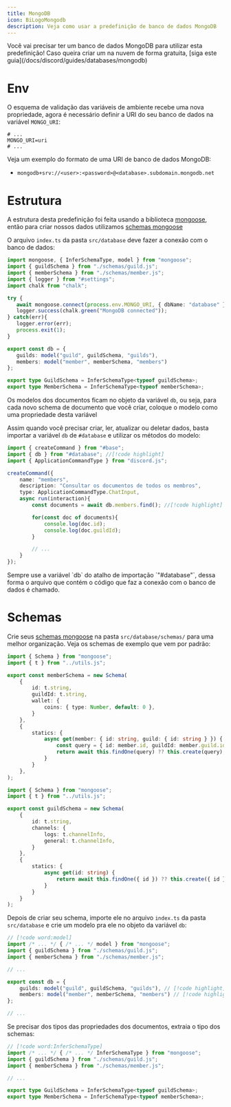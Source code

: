 ```yaml
---
title: MongoDB
icon: BiLogoMongodb
description: Veja como usar a predefinição de banco de dados MongoDB
---
```


<Callout type="info">
    Você vai precisar ter um banco de dados MongoDB para utilizar esta predefinição!
    Caso queira criar um na nuvem de forma gratuita, [siga este guia](/docs/discord/guides/databases/mongodb)
</Callout>

# Env

O esquema de validação das variáveis de ambiente recebe uma nova propriedade, agora é necessário definir a URI do seu banco de dados na variável `MONGO_URI`:

```properties title=".env"
# ...
MONGO_URI=uri
# ... 
```

Veja um exemplo do formato de uma URI de banco de dados MongoDB:
- `mongodb+srv://<user>:<password>@<database>.subdomain.mongodb.net`

# Estrutura

A estrutura desta predefinição foi feita usando a biblioteca [mongoose](https://mongoosejs.com/), então para criar nossos dados utilizamos [schemas mongoose](https://mongoosejs.com/docs/guide.html#definition)

O arquivo `index.ts` da pasta `src/database` deve fazer a conexão com o banco de dados:

```ts title="src/database/index.ts"
import mongoose, { InferSchemaType, model } from "mongoose";
import { guildSchema } from "./schemas/guild.js";
import { memberSchema } from "./schemas/member.js";
import { logger } from "#settings";
import chalk from "chalk";

try {
   await mongoose.connect(process.env.MONGO_URI, { dbName: "database" });
   logger.success(chalk.green("MongoDB connected"));
} catch(err){
   logger.error(err);
   process.exit(1);
}

export const db = {
   guilds: model("guild", guildSchema, "guilds"),
   members: model("member", memberSchema, "members")
};

export type GuildSchema = InferSchemaType<typeof guildSchema>;
export type MemberSchema = InferSchemaType<typeof memberSchema>;
```

Os modelos dos documentos ficam no objeto da variável `db`, ou seja, para cada novo schema de documento que você criar, coloque o modelo como uma propriedade desta variável

Assim quando você precisar criar, ler, atualizar ou deletar dados, basta importar a variável `db` de `#database` e utilizar os métodos do modelo:

```ts title="src/discord/commands/members.ts"
import { createCommand } from "#base";
import { db } from "#database"; //[!code highlight]
import { ApplicationCommandType } from "discord.js";

createCommand({
    name: "members",
    description: "Consultar os documentos de todos os membros",
    type: ApplicationCommandType.ChatInput,
    async run(interaction){
        const documents = await db.members.find(); //[!code highlight]

        for(const doc of documents){
            console.log(doc.id);
            console.log(doc.guildId);
        }

        // ...
    }
});
```
<Callout type="warn">
    Sempre use a variável `db` do atalho de importação `"#database"`, dessa forma o arquivo que contém o código que faz a conexão com o banco de dados é chamado.
</Callout>

# Schemas

Crie seus [schemas mongoose](https://mongoosejs.com/docs/guide.html#definition) na pasta `src/database/schemas/` para uma melhor organização. Veja os schemas de exemplo que vem por padrão:

```ts title="src/database/schemas/member.ts" tab="Schema do modelo de membros"
import { Schema } from "mongoose";
import { t } from "../utils.js";

export const memberSchema = new Schema(
    {
        id: t.string,
        guildId: t.string,
        wallet: {
            coins: { type: Number, default: 0 },
        }
    },
    {
        statics: {
            async get(member: { id: string, guild: { id: string } }) {
                const query = { id: member.id, guildId: member.guild.id };
                return await this.findOne(query) ?? this.create(query);
            }
        }
    },
);
```
```ts title="src/database/schemas/guild.ts" tab="Schema do modelo de guildas"
import { Schema } from "mongoose";
import { t } from "../utils.js";

export const guildSchema = new Schema(
    {
        id: t.string,
        channels: {
            logs: t.channelInfo,
            general: t.channelInfo,
        }
    },
    {
        statics: {
            async get(id: string) {
                return await this.findOne({ id }) ?? this.create({ id });
            }
        }
    }
);
```

Depois de criar seu schema, importe ele no arquivo `index.ts` da pasta `src/database` e crie um modelo pra ele no objeto da variável `db`:

```ts title="src/database/index.ts"
// [!code word:model]
import /* ... */ { /* ... */ model } from "mongoose";
import { guildSchema } from "./schemas/guild.js";
import { memberSchema } from "./schemas/member.js";

// ...

export const db = {
    guilds: model("guild", guildSchema, "guilds"), // [!code highlight]
    members: model("member", memberSchema, "members") // [!code highlight]
};

// ...
```

Se precisar dos tipos das propriedades dos documentos, extraia o tipo dos schemas:

```ts title="src/database/index.ts"
// [!code word:InferSchemaType]
import /* ... */ { /* ... */ InferSchemaType } from "mongoose";
import { guildSchema } from "./schemas/guild.js";
import { memberSchema } from "./schemas/member.js";

// ...

export type GuildSchema = InferSchemaType<typeof guildSchema>;
export type MemberSchema = InferSchemaType<typeof memberSchema>;
```